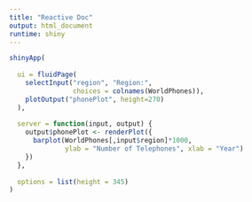 ```yaml
---
title: "Reactive Doc"
output: html_document
runtime: shiny
---
```


```r
shinyApp(
  
  ui = fluidPage(
    selectInput("region", "Region:", 
                choices = colnames(WorldPhones)),
    plotOutput("phonePlot", height=270)
  ),
  
  server = function(input, output) {
    output$phonePlot <- renderPlot({
      barplot(WorldPhones[,input$region]*1000, 
              ylab = "Number of Telephones", xlab = "Year")
    })
  },
  
  options = list(height = 345)
)
```